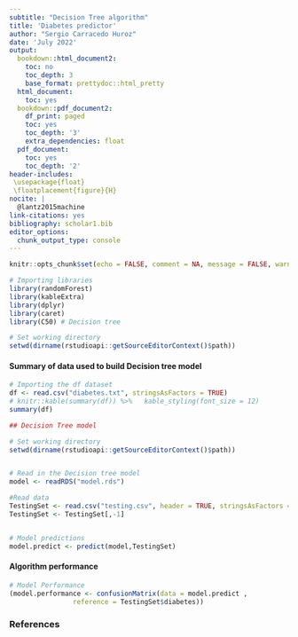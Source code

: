 ```yaml
---
subtitle: "Decision Tree algorithm"
title: 'Diabetes predictor'
author: "Sergio Carracedo Huroz"
date: 'July 2022'
output:
  bookdown::html_document2:
    toc: no
    toc_depth: 3
    base_format: prettydoc::html_pretty
  html_document:
    toc: yes
  bookdown::pdf_document2:
    df_print: paged
    toc: yes
    toc_depth: '3'
    extra_dependencies: float
  pdf_document:
    toc: yes
    toc_depth: '2'
header-includes:
 \usepackage{float}
 \floatplacement{figure}{H}
nocite: |
  @lantz2015machine
link-citations: yes
bibliography: scholar1.bib
editor_options: 
  chunk_output_type: console
---
```


```r
knitr::opts_chunk$set(echo = FALSE, comment = NA, message = FALSE, warning = FALSE)
```

```r
# Importing libraries
library(randomForest)
library(kableExtra)
library(dplyr)
library(caret)
library(C50) # Decision tree

# Set working directory
setwd(dirname(rstudioapi::getSourceEditorContext()$path))
```


#### Summary of data used to build Decision tree model
```r
# Importing the df dataset
df <- read.csv("diabetes.txt", stringsAsFactors = TRUE)
# knitr::kable(summary(df)) %>%   kable_styling(font_size = 12)
summary(df)
```


```r
## Decision Tree model

# Set working directory
setwd(dirname(rstudioapi::getSourceEditorContext()$path))


# Read in the Decision tree model
model <- readRDS("model.rds")

#Read data
TestingSet <- read.csv("testing.csv", header = TRUE, stringsAsFactors = TRUE)
TestingSet <- TestingSet[,-1]


# Model predictions
model.predict <- predict(model,TestingSet) 
```

#### Algorithm performance
```r

# Model Performance
(model.performance <- confusionMatrix(data = model.predict ,
                reference = TestingSet$diabetes))
```

### References



